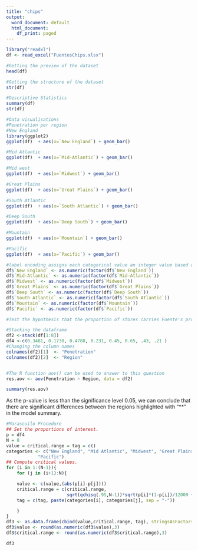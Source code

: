 ---
title: "chips"
output:
  word_document: default
  html_document:
    df_print: paged
---


```{r}
library("readxl")
df <- read_excel("FuentesChips.xlsx")
```

```{r}
#Getting the preview of the dataset
head(df)
```
```{r}
#Getting the structure of the dataset
str(df)
```

```{r}
#Descriptive Statistics
summary(df)
str(df)
```
```{r}
#Data visualisations 
#Penetration per region
#New England
library(ggplot2)
ggplot(df)  + aes(x=`New England`) + geom_bar()
```

```{r}
#Mid Atlantic
ggplot(df)  + aes(x=`Mid-Atlantic`) + geom_bar()

```

```{r}
#Mid west
ggplot(df)  + aes(x=`Midwest`) + geom_bar()
```

```{r}
#Great Plains
ggplot(df)  + aes(x=`Great Plains`) + geom_bar()

```

```{r}
#South Atlantic
ggplot(df)  + aes(x=`South Atlantic`) + geom_bar()

```

```{r}
#Deep South
ggplot(df)  + aes(x=`Deep South`) + geom_bar()

```


```{r}
#Mountain
ggplot(df)  + aes(x=`Mountain`) + geom_bar()

```


```{r}
#Pacific
ggplot(df)  + aes(x=`Pacific`) + geom_bar()
```

```{r}
#label encoding assigns each categorical value an integer value based on alphabetical order this is so that can be readily used by algorithms.
df$`New England` <- as.numeric(factor(df$`New England`))
df$`Mid-Atlantic` <- as.numeric(factor(df$`Mid-Atlantic`))
df$`Midwest` <- as.numeric(factor(df$`Midwest`))
df$`Great Plains` <- as.numeric(factor(df$`Great Plains`))
df$`Deep South` <- as.numeric(factor(df$`Deep South`))
df$`South Atlantic` <- as.numeric(factor(df$`South Atlantic`))
df$`Mountain` <- as.numeric(factor(df$`Mountain`))
df$`Pacific` <- as.numeric(factor(df$`Pacific`))
```

```{r}
#Test the hypothesis that the proportion of stores carries Fuente's products is the same across the US sales regions.

#Stacking the dataframe
df2 <-stack(df[1:8])
df4 <-c(0.3481, 0.1730, 0.4788, 0.231, 0.45, 0.65, .43, .21 )
#Changing the column names
colnames(df2)[1]  <- "Penetration"
colnames(df2)[2]  <- "Region"


#The R function aov() can be used to answer to this question
res.aov <- aov(Penetration ~ Region, data = df2)

summary(res.aov)

```
As the p-value is less than the significance level 0.05, we can conclude that there are significant differences between the regions highlighted with “**" in the model summary.



```{r}
#Marascuilo Procedure 
## Set the proportions of interest.
p = df4
N = 8
value = critical.range = tag = c()
categories <- c("New England", "Mid Atlantic", "Midwest", "Great Plains", "South Atlantic", "Deep South", "Mountain",
            "Pacific")
## Compute critical values.
for (i in 1:(N-1)){ 
    for (j in (i+1):N){

    value <- c(value,(abs(p[i]-p[j])))
    critical.range = c(critical.range,
                       sqrt(qchisq(.95,N-1))*sqrt(p[i]*(1-p[i])/12000 + p[j]*(1-p[j])/12000))
    tag = c(tag, paste(categories[i], categories[j], sep = "-"))

    }
}
df3 <- as.data.frame(cbind(value,critical.range, tag), stringsAsFactors = F)
df3$value <- round(as.numeric(df3$value),3)
df3$critical.range <- round(as.numeric(df3$critical.range),3)

df3
```
